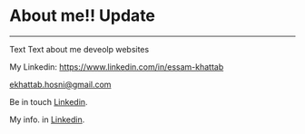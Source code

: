 # About me!! Update

------
Text Text about me deveolp websites

My Linkedin: <https://www.linkedin.com/in/essam-khattab>

 <ekhattab.hosni@gmail.com>




Be in touch [Linkedin](https://www.linkedin.com/in/essam-khattab).


My info. in [Linkedin](https://www.linkedin.com/in/essam-khattab).

